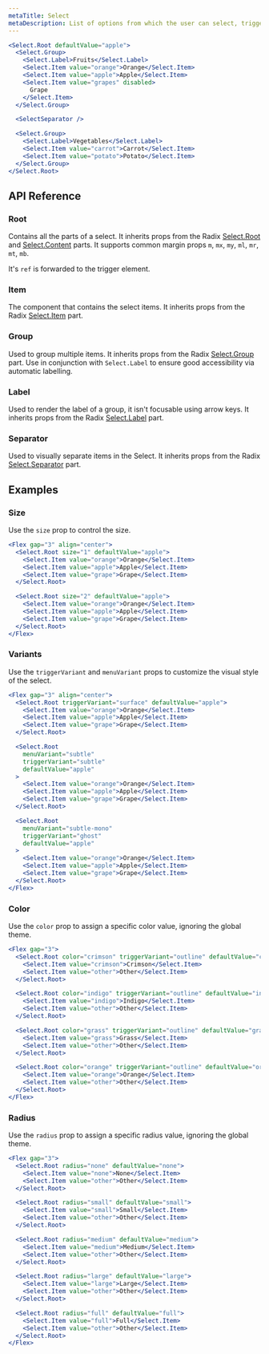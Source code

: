 ```yaml
---
metaTitle: Select
metaDescription: List of options from which the user can select, triggered by a button.
---
```


```jsx live=true
<Select.Root defaultValue="apple">
  <Select.Group>
    <Select.Label>Fruits</Select.Label>
    <Select.Item value="orange">Orange</Select.Item>
    <Select.Item value="apple">Apple</Select.Item>
    <Select.Item value="grapes" disabled>
      Grape
    </Select.Item>
  </Select.Group>

  <SelectSeparator />

  <Select.Group>
    <Select.Label>Vegetables</Select.Label>
    <Select.Item value="carrot">Carrot</Select.Item>
    <Select.Item value="potato">Potato</Select.Item>
  </Select.Group>
</Select.Root>
```

## API Reference

### Root

Contains all the parts of a select. It inherits props from the Radix [Select.Root](/docs/primitives/components/select#root) and [Select.Content](/docs/primitives/components/select#content) parts. It supports common margin props `m`, `mx`, `my`, `ml`, `mr`, `mt`, `mb`.

It's `ref` is forwarded to the trigger element.

<ThemesPropsTable name="selectRoot" />

### Item

The component that contains the select items. It inherits props from the Radix [Select.Item](/docs/primitives/components/select#item) part.

### Group

Used to group multiple items. It inherits props from the Radix [Select.Group](/docs/primitives/components/select#group) part. Use in conjunction with `Select.Label` to ensure good accessibility via automatic labelling.

### Label

Used to render the label of a group, it isn't focusable using arrow keys. It inherits props from the Radix [Select.Label](/docs/primitives/components/select#label) part.

### Separator

Used to visually separate items in the Select. It inherits props from the Radix [Select.Separator](/docs/primitives/components/select#separator) part.

## Examples

### Size

Use the `size` prop to control the size.

```jsx live=true
<Flex gap="3" align="center">
  <Select.Root size="1" defaultValue="apple">
    <Select.Item value="orange">Orange</Select.Item>
    <Select.Item value="apple">Apple</Select.Item>
    <Select.Item value="grape">Grape</Select.Item>
  </Select.Root>

  <Select.Root size="2" defaultValue="apple">
    <Select.Item value="orange">Orange</Select.Item>
    <Select.Item value="apple">Apple</Select.Item>
    <Select.Item value="grape">Grape</Select.Item>
  </Select.Root>
</Flex>
```

### Variants

Use the `triggerVariant` and `menuVariant` props to customize the visual style of the select.

```jsx live=true
<Flex gap="3" align="center">
  <Select.Root triggerVariant="surface" defaultValue="apple">
    <Select.Item value="orange">Orange</Select.Item>
    <Select.Item value="apple">Apple</Select.Item>
    <Select.Item value="grape">Grape</Select.Item>
  </Select.Root>

  <Select.Root
    menuVariant="subtle"
    triggerVariant="subtle"
    defaultValue="apple"
  >
    <Select.Item value="orange">Orange</Select.Item>
    <Select.Item value="apple">Apple</Select.Item>
    <Select.Item value="grape">Grape</Select.Item>
  </Select.Root>

  <Select.Root
    menuVariant="subtle-mono"
    triggerVariant="ghost"
    defaultValue="apple"
  >
    <Select.Item value="orange">Orange</Select.Item>
    <Select.Item value="apple">Apple</Select.Item>
    <Select.Item value="grape">Grape</Select.Item>
  </Select.Root>
</Flex>
```

### Color

Use the `color` prop to assign a specific color value, ignoring the global theme.

```jsx live=true
<Flex gap="3">
  <Select.Root color="crimson" triggerVariant="outline" defaultValue="crimson">
    <Select.Item value="crimson">Crimson</Select.Item>
    <Select.Item value="other">Other</Select.Item>
  </Select.Root>

  <Select.Root color="indigo" triggerVariant="outline" defaultValue="indigo">
    <Select.Item value="indigo">Indigo</Select.Item>
    <Select.Item value="other">Other</Select.Item>
  </Select.Root>

  <Select.Root color="grass" triggerVariant="outline" defaultValue="grass">
    <Select.Item value="grass">Grass</Select.Item>
    <Select.Item value="other">Other</Select.Item>
  </Select.Root>

  <Select.Root color="orange" triggerVariant="outline" defaultValue="orange">
    <Select.Item value="orange">Orange</Select.Item>
    <Select.Item value="other">Other</Select.Item>
  </Select.Root>
</Flex>
```

### Radius

Use the `radius` prop to assign a specific radius value, ignoring the global theme.

```jsx live=true
<Flex gap="3">
  <Select.Root radius="none" defaultValue="none">
    <Select.Item value="none">None</Select.Item>
    <Select.Item value="other">Other</Select.Item>
  </Select.Root>

  <Select.Root radius="small" defaultValue="small">
    <Select.Item value="small">Small</Select.Item>
    <Select.Item value="other">Other</Select.Item>
  </Select.Root>

  <Select.Root radius="medium" defaultValue="medium">
    <Select.Item value="medium">Medium</Select.Item>
    <Select.Item value="other">Other</Select.Item>
  </Select.Root>

  <Select.Root radius="large" defaultValue="large">
    <Select.Item value="large">Large</Select.Item>
    <Select.Item value="other">Other</Select.Item>
  </Select.Root>

  <Select.Root radius="full" defaultValue="full">
    <Select.Item value="full">Full</Select.Item>
    <Select.Item value="other">Other</Select.Item>
  </Select.Root>
</Flex>
```
